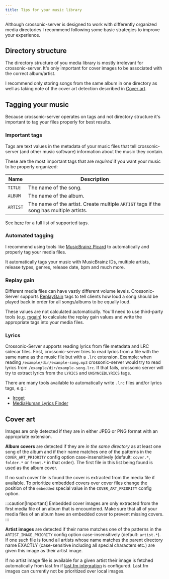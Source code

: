 ```yaml
---
title: Tips for your music library
---
```


Although crossonic-server is designed to work with differently organized media directories I recommend following some basic strategies
to improve your experience.

## Directory structure

The directory structure of you media library is mostly irrelevant for crossonic-server. It's only important for cover images to be associated
with the correct album/artist.

I recommend only storing songs from the same album in one directory as well as taking note of the cover art detection described in [Cover art](#cover-art).

## Tagging your music

Because crossonic-server operates on tags and not directory structure it's important to tag your files properly for best results.

### Important tags

Tags are text values in the metadata of your music files that tell crossonic-server (and other music software) information about the music they contain.

These are the most important tags that are *required* if you want your music to be properly organized:

| Name | Description |
| --- | --- |
| `TITLE` | The name of the song. |
| `ALBUM` | The name of the album. |
| `ARTIST` | The name of the artist. Create multiple `ARTIST` tags if the song has multiple artists. |

See [here](/server/supported-tags) for a full list of supported tags.

### Automated tagging

I recommend using tools like [MusicBrainz Picard](https://picard.musicbrainz.org/) to automatically and properly tag your media files.

It automatically tags your music with MusicBrainz IDs, multiple artists, release types, genres, release date, bpm and much more.

### Replay gain

Different media files can have vastly different volume levels. Crossonic-Server supports [ReplayGain](https://en.wikipedia.org/wiki/ReplayGain) tags
to tell clients how loud a song should be played back in order for all songs/albums to be equally loud.

These values are not calculated automatically. You'll need to use third-party tools (e.g. [rsgain](https://github.com/complexlogic/rsgain)) to calculate
the replay gain values and write the appropriate tags into your media files.

### Lyrics

Crossonic-Server supports reading lyrics from file metadata and LRC sidecar files. First, crossonic-server tries to read lyrics from a file with the same
name as the music file but with a `.lrc` extension. Example: when reading `/example/dir/example-song.mp3` crossonic-server would try to read lyrics from
`/example/dir/example-song.lrc`. If that fails, crossonic server will try to extract lyrics from the `LYRICS` and `UNSYNCEDLYRICS` tags.

There are many tools available to automatically write `.lrc` files and/or lyrics tags, e.g.:

- [lrcget](https://github.com/tranxuanthang/lrcget)
- [MediaHuman Lyrics Finder](https://www.mediahuman.com/lyrics-finder)

## Cover art

Images are only detected if they are in either JPEG or PNG format with an appropriate extension.

**Album covers** are detected if they are *in the same directory* as at least one song of the album and if their name matches one of the patterns in the `COVER_ART_PRIORITY` config option case-insensitively (default: `cover.*`, `folder.*` or `front.*` in that order).
The first file in this list being found is used as the album cover.

If no such cover file is found the cover is extracted from the media file if available. To prioritize embedded covers over cover files change the position of the
`embedded` special value in the `COVER_ART_PRIORITY` config option.

:::caution[Important]
Embedded cover images are only extracted from the first media file of an album that is encountered. Make sure that all of your media files of an album
have an embedded cover to prevent missing covers.
:::

**Artist images** are detected if their name matches one of the patterns in the `ARTIST_IMAGE_PRIORITY` config option case-insensitively (default: `artist.*`).
If one such file is found all artists whose name matches the parent directory name EXACTLY (case-sensitive including all special characters etc.) are given
this image as their artist image.

If no artist image file is available for a given artist their image is fetched automatically from last.fm if [last.fm integration](/server/configuration/lastfm) is configured.
Last.fm images can currently not be prioritized over local images.